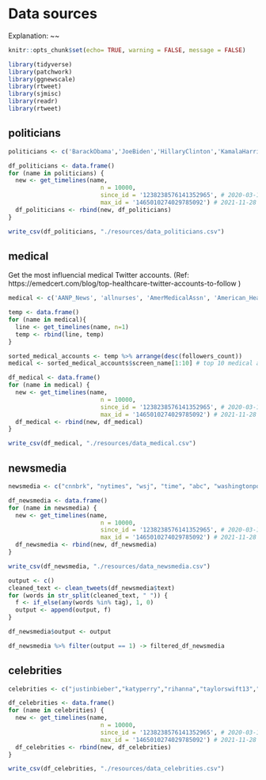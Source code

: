 # Data sources

Explanation: ~~


```r
knitr::opts_chunk$set(echo= TRUE, warning = FALSE, message = FALSE)
```

```r
library(tidyverse)
library(patchwork)
library(ggnewscale)
library(rtweet)
library(sjmisc)
library(readr)
library(rtweet)
```

## politicians
```r
politicians <- c('BarackObama','JoeBiden','HillaryClinton','KamalaHarris','AOC','Mike_Pence','tedcruz','marcorubio','randpaul','MittRomney')

df_politicians <- data.frame()
for (name in politicians) {
  new <- get_timelines(name,
                          n = 10000,
                          since_id = '1238238576141352965', # 2020-03-12 23:00:56
                          max_id = '1465010274029785092') # 2021-11-28 17:30:42
  df_politicians <- rbind(new, df_politicians)
}
```

```r
write_csv(df_politicians, "./resources/data_politicians.csv")
```


## medical

Get the most influencial medical Twitter accounts. (Ref: https://emedcert.com/blog/top-healthcare-twitter-accounts-to-follow )
```r
medical <- c('AANP_News', 'allnurses', 'AmerMedicalAssn', 'American_Heart', 'amjnurs', 'RedCross', 'mindofandre', 'picardonhealth', 'andrewspong', 'PublicHealth', 'Atul_Gawande', 'Berci', 'ahier', 'mobilehealth', 'TheNerdyNurse', 'Doctor_V', 'CMichaelGibson', 'CDCgov', 'CDCemergency', 'ClevelandClinic', 'chasedave', 'ePatientDave', 'drwalker_rph', 'healthblawg', 'dlschermd', 'MSF_USA', 'donaldhackett', 'giasison', 'mtnmd', 'DrKevinCampbell', 'orenfu', 'drsanjaygupta', 'drseisenberg', 'EricTopol', 'FierceHealth', 'GavinPrestonMD', 'gnayyar', 'drhubaevaluator', 'chimoose', '2healthguru', 'HarvardHealth', 'Health_Affairs', 'HealthITNews', 'HealthLeaders', 'HHSGov', 'HIMSS', 'hjluks', 'JAMA_current', 'healthythinker', 'JohnNosta', 'HopkinsMedicine', 'KHNews', 'kentbottles', 'kevinmd', 'DrLeanaWen', 'LeeAase', 'DrLindseyFitz', 'lisagualtieri', 'MandiBPro', 'matthewherper', 'MayoClinic', 'MDAndersonNews', 'medcitynews', 'MedEconomics', 'medpagetoday', 'medscape', 'drmikesevilla', 'modrnhealthcr', 'NeilFlochMD', 'NEJM', 'NPRhealth', 'NurseGroups', 'michellekatzmsn', 'Nurse_com', 'ANANursingWorld', 'nursingtimes', 'NYTHealth', 'Paul_Sonnier', 'physicianspract', 'Reuters_Health', 'ReviewNursing', 'RichDuszak', 'sarahkliff', 'Cascadia', 'StJude', 'StanfordMed', 'SusannahFox', 'Docweighsin', 'THCBstaff', 'TheLancet', 'vmontori', 'futuredocs', 'WSJhealth', 'WebMD', 'HealthcareWen', 'WeNurses', 'WHO', 'ZDoggMD')

temp <- data.frame()
for (name in medical){
  line <- get_timelines(name, n=1)
  temp <- rbind(line, temp)
}
```

```r
sorted_medical_accounts <- temp %>% arrange(desc(followers_count)) 
medical <- sorted_medical_accounts$screen_name[1:10] # top 10 medical account

df_medical <- data.frame()
for (name in medical) {
  new <- get_timelines(name, 
                          n = 10000,
                          since_id = '1238238576141352965', # 2020-03-12 23:00:56
                          max_id = '1465010274029785092') # 2021-11-28 17:30:42	  
  df_medical <- rbind(new, df_medical)
}
```

```r
write_csv(df_medical, "./resources/data_medical.csv")
```

## newsmedia
```r
newsmedia <- c("cnnbrk", "nytimes", "wsj", "time", "abc", "washingtonpost", "ap", "huffpost", "guardian","foxnews")

df_newsmedia <- data.frame()
for (name in newsmedia) {
  new <- get_timelines(name, 
                          n = 10000,
                          since_id = '1238238576141352965', # 2020-03-12 23:00:56
                          max_id = '1465010274029785092') # 2021-11-28 17:30:42	  
  df_newsmedia <- rbind(new, df_newsmedia)
}
```

```r
write_csv(df_newsmedia, "./resources/data_newsmedia.csv")
```

```r
output <- c()
cleaned_text <- clean_tweets(df_newsmedia$text)
for (words in str_split(cleaned_text, " ")) {
  f <- if_else(any(words %in% tag), 1, 0)
  output <- append(output, f)
}

df_newsmedia$output <- output

df_newsmedia %>% filter(output == 1) -> filtered_df_newsmedia
```

## celebrities
```r
celebrities <- c("justinbieber","katyperry","rihanna","taylorswift13","arianagrande","ladygaga","TheEllenShow","KimKardashian","selenagomez","elonmusk")

df_celebrities <- data.frame()
for (name in celebrities) {
  new <- get_timelines(name, 
                          n = 10000,
                          since_id = '1238238576141352965', # 2020-03-12 23:00:56
                          max_id = '1465010274029785092') # 2021-11-28 17:30:42	  
  df_celebrities <- rbind(new, df_celebrities)
}
```

```r
write_csv(df_celebrities, "./resources/data_celebrities.csv")
```
